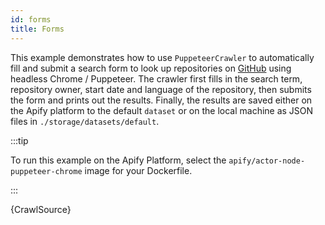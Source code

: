 ```yaml
---
id: forms
title: Forms
---
```



This example demonstrates how to use <ApiLink to="puppeteer-crawler/class/PuppeteerCrawler">`PuppeteerCrawler`</ApiLink> to
automatically fill and submit a search form to look up repositories on [GitHub](https://github.com) using headless Chrome / Puppeteer.
The crawler first fills in the search term, repository owner, start date and language of the repository, then submits the form
and prints out the results. Finally, the results are saved either on the Apify platform to the
default <ApiLink to="core/class/Dataset">`dataset`</ApiLink> or on the local machine as JSON files in `./storage/datasets/default`.

:::tip

To run this example on the Apify Platform, select the `apify/actor-node-puppeteer-chrome` image for your Dockerfile.

:::

<RunnableCodeBlock className="language-js">
	{CrawlSource}
</RunnableCodeBlock>
